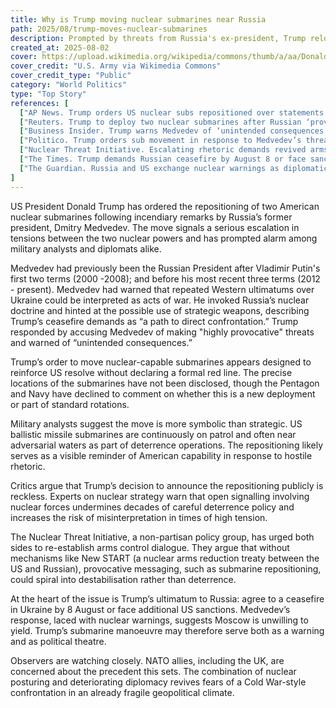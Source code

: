 ```yaml
---
title: Why is Trump moving nuclear submarines near Russia
path: 2025/08/trump-moves-nuclear-submarines
description: Prompted by threats from Russia's ex-president, Trump relocated U.S. nuclear submarines, raising NATO alarm and escalating nuclear tensions amid fears of diplomatic collapse and miscalculation.
created_at: 2025-08-02
cover: https://upload.wikimedia.org/wikipedia/commons/thumb/a/aa/Donald_Trump_at_Fort_Drum_2018_04.jpg/640px-Donald_Trump_at_Fort_Drum_2018_04.jpg
cover_credit: "U.S. Army via Wikimedia Commons"
cover_credit_type: "Public"
category: "World Politics"
type: "Top Story"
references: [
  ["AP News. Trump orders US nuclear subs repositioned over statements from ex-Russian leader Medvedev. 2025 Aug 1.", "https://apnews.com/article/f8e9b870fa107f6b6209e7a22f8ada43"],
  ["Reuters. Trump to deploy two nuclear submarines after Russian ‘provocations’. 2025 Aug 1.", "https://www.reuters.com/world/us/trump-deploys-nuclear-subs-russia-provocations-2025-08-01/"],
  ["Business Insider. Trump warns Medvedev of ‘unintended consequences’ as nuclear tensions rise. 2025 Aug 1.", "https://www.businessinsider.com/trump-nuclear-submarine-deployment-russia-medvedev-threats-2025-8"],
  ["Politico. Trump orders sub movement in response to Medvedev’s threats. 2025 Aug 1.", "https://www.politico.com/news/2025/08/01/trump-moves-subs-nuclear-response-00123456"],
  ["Nuclear Threat Initiative. Escalating rhetoric demands revived arms control dialogue. 2025 Aug 1.", "https://www.nti.org/newsroom/news/escalating-rhetoric-trump-russia-nuclear-dialogue-2025-08-01/"],
  ["The Times. Trump demands Russian ceasefire by August 8 or face sanctions. 2025 Aug 1.", "https://www.thetimes.co.uk/article/expectations-for-peace-in-ukraine-are-too-high-says-putin-9cf0fnld5"],
  ["The Guardian. Russia and US exchange nuclear warnings as diplomatic rift deepens. 2025 Aug 2.", "https://www.theguardian.com/world/2025/aug/02/trump-russia-nuclear-submarine-response-medvedev"]
]
---
```


US President Donald Trump has ordered the repositioning of two American nuclear submarines following incendiary remarks by Russia’s former president, Dmitry Medvedev. The move signals a serious escalation in tensions between the two nuclear powers and has prompted alarm among military analysts and diplomats alike.<Pointer number="1" />

Medvedev had previously been the Russian President after Vladimir Putin's first two terms (2000 -2008); and before his most recent three terms (2012 - present). Medvedev had warned that repeated Western ultimatums over Ukraine could be interpreted as acts of war. He invoked Russia’s nuclear doctrine and hinted at the possible use of strategic weapons, describing Trump’s ceasefire demands as “a path to direct confrontation.”<Pointer number="2" /> Trump responded by accusing Medvedev of making "highly provocative" threats and warned of “unintended consequences.”<Pointer number="3" />

Trump’s order to move nuclear-capable submarines appears designed to reinforce US resolve without declaring a formal red line. The precise locations of the submarines have not been disclosed, though the Pentagon and Navy have declined to comment on whether this is a new deployment or part of standard rotations.<Pointer number="1" />

Military analysts suggest the move is more symbolic than strategic. US ballistic missile submarines are continuously on patrol and often near adversarial waters as part of deterrence operations. The repositioning likely serves as a visible reminder of American capability in response to hostile rhetoric.<Pointer number="4" />

Critics argue that Trump’s decision to announce the repositioning publicly is reckless. Experts on nuclear strategy warn that open signalling involving nuclear forces undermines decades of careful deterrence policy and increases the risk of misinterpretation in times of high tension.<Pointer number="2" /><Pointer number="5" />

The Nuclear Threat Initiative, a non-partisan policy group, has urged both sides to re-establish arms control dialogue. They argue that without mechanisms like New START (a nuclear arms reduction treaty between the US and Russian), provocative messaging, such as submarine repositioning, could spiral into destabilisation rather than deterrence.<Pointer number="5" />

At the heart of the issue is Trump’s ultimatum to Russia: agree to a ceasefire in Ukraine by 8 August or face additional US sanctions. Medvedev’s response, laced with nuclear warnings, suggests Moscow is unwilling to yield. Trump’s submarine manoeuvre may therefore serve both as a warning and as political theatre.<Pointer number="6" />

Observers are watching closely. NATO allies, including the UK, are concerned about the precedent this sets. The combination of nuclear posturing and deteriorating diplomacy revives fears of a Cold War-style confrontation in an already fragile geopolitical climate.<Pointer number="3" /><Pointer number="7" />
